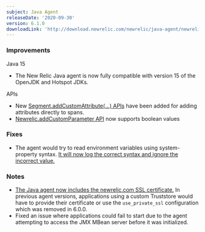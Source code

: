 ```yaml
---
subject: Java Agent
releaseDate: '2020-09-30'
version: 6.1.0
downloadLink: 'http://download.newrelic.com/newrelic/java-agent/newrelic-agent/6.1.0/'
---
```


### Improvements

Java 15

* The New Relic Java agent is now fully compatible with version 15 of the OpenJDK and Hotspot JDKs.

APIs

* New [Segment.addCustomAttribute(...) APIs](https://newrelic.github.io/java-agent-api/javadoc/com/newrelic/api/agent/Segment.html) have been added for adding attributes directly to spans.
* [Newrelic.addCustomParameter API](https://github.com/newrelic/newrelic-java-agent/pull/70) now supports boolean values

### Fixes

* The agent would try to read environment variables using system-property syntax. [It will now log the correct syntax and ignore the incorrect value.](https://github.com/newrelic/newrelic-java-agent/pull/39)

### Notes

* [The Java agent now includes the newrelic.com SSL certificate.](https://github.com/newrelic/newrelic-java-agent/pull/54) In previous agent versions, applications using a custom Truststore would have to provide their certificate or use the `use_private_ssl` configuration which was removed in 6.0.0.
* Fixed an issue where applications could fail to start due to the agent attempting to access the JMX MBean server before it was initialized.
